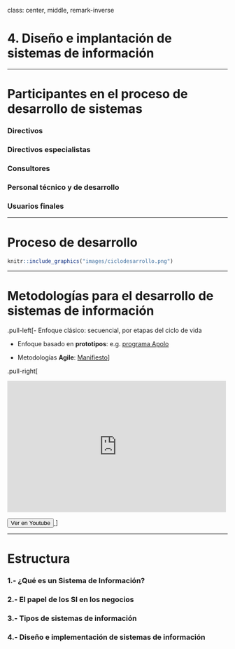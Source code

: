 class: center, middle, remark-inverse

# 4. Diseño e implantación de sistemas de información

---

# Participantes en el proceso de desarrollo de sistemas

### <i class="fas fa-portrait accent"></i> Directivos

### <i class="fas fa-user-cog accent"></i> Directivos especialistas

### <i class="fa fa-user-tie accent"></i> Consultores

### <i class="fa fa-user-md accent" ></i> Personal técnico y de desarrollo

###  <i class="fa fa-user accent"></i> Usuarios finales

---

# Proceso de desarrollo

```r

knitr::include_graphics("images/ciclodesarrollo.png")

```

---

# Metodologías para el desarrollo de sistemas de información

.pull-left[- Enfoque clásico: secuencial, por etapas del ciclo de vida

- Enfoque basado en **prototipos**: e.g. [programa Apolo](https://es.wikipedia.org/wiki/Programa_Apolo)

- Metodologías **Agile**: [Manifiesto](https://agilemanifesto.org/iso/es/manifesto.html)]

.pull-right[

<iframe width="500" height="300" src="https://www.youtube.com/embed/e3A4wLbyK64" frameborder="0" allow="accelerometer; autoplay; encrypted-media; gyroscope; picture-in-picture" allowfullscreen></iframe>
<a href="https://www.youtube.com/watch?v=e3A4wLbyK64" target="_blank">
  <button class="btn">
    <span class="buttoninner">Ver en Youtube</span>
  </button>
</a>
]

---
# Estructura

### <span class="rojito">1.-</span> ¿Qué es un Sistema de Información?
### <span class="rojito">2.-</span> El papel de los SI en los negocios
### <span class="rojito">3.-</span> Tipos de sistemas de información
### <span class="rojito">4.-</span> Diseño e implementación de sistemas de información
